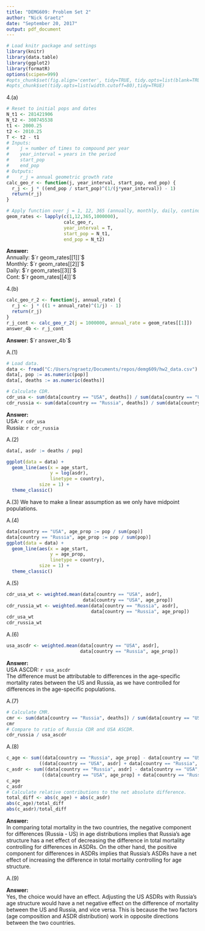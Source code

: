 ```yaml
---
title: "DEMG609: Problem Set 2"
author: "Nick Graetz"
date: "September 20, 2017"
output: pdf_document
---
```

  
```r
# Load knitr package and settings
library(knitr)
library(data.table)
library(ggplot2)
library(formatR)
options(scipen=999)
#opts_chunk$set(fig.align='center', tidy=TRUE, tidy.opts=list(blank=TRUE, width.cutoff=40), warning=FALSE,message=FALSE)
#opts_chunk$set(tidy.opts=list(width.cutoff=80),tidy=TRUE)
```

\large
4.(a) 
\linebreak

\small
```r
# Reset to initial pops and dates
N_t1 <- 281421906
N_t2 <- 308745538
t1 <- 2000.25
t2 <- 2010.25
T <- t2 - t1
# Inputs:
#    j = number of times to compound per year
#    year_interval = years in the period
#    start_pop
#    end_pop
# Outputs:
#    r_j = annual geometric growth rate
calc_geo_r <- function(j, year_interval, start_pop, end_pop) {
  r_j <- j * ((end_pop / start_pop)^(1/(j*year_interval)) - 1)
  return(r_j)
}

# Apply function over j = 1, 12, 365 (annually, monthly, daily, continuously)
geom_rates <- lapply(c(1,12,365,1000000),
                     calc_geo_r,
                     year_interval = T,
                     start_pop = N_t1,
                     end_pop = N_t2)
```
\large

**Answer:**  
Annually: $`r geom_rates[[1]]`$  
Monthly:  $`r geom_rates[[2]]`$  
Daily:    $`r geom_rates[[3]]`$  
Cont:     $`r geom_rates[[4]]`$  

\vspace{12pt}
4.(b) 
\linebreak

\small
```r
calc_geo_r_2 <- function(j, annual_rate) {
  r_j <- j * ((1 + annual_rate)^(1/j) - 1)
  return(r_j)
}
r_j_cont <- calc_geo_r_2(j = 1000000, annual_rate = geom_rates[[1]])
answer_4b <- r_j_cont
```
\large

**Answer:** $`r answer_4b`$ 

\vspace{12pt}
A.(1) 
\linebreak

\small
```r
# Load data.
data <- fread("C:/Users/ngraetz/Documents/repos/demg609/hw2_data.csv")
data[, pop := as.numeric(pop)]
data[, deaths := as.numeric(deaths)]

# Calculate CDR.
cdr_usa <- sum(data[country == "USA", deaths]) / sum(data[country == "USA", pop])
cdr_russia <- sum(data[country == "Russia", deaths]) / sum(data[country == "Russia", pop])
```
\large

**Answer:**  
USA: `r cdr_usa`  
Russia: `r cdr_russia`  

\vspace{12pt}
A.(2) 
\linebreak

\small
```r
data[, asdr := deaths / pop]

ggplot(data = data) +
  geom_line(aes(x = age_start,
                y = log(asdr),
                linetype = country),
            size = 1) +
  theme_classic()
```
\large

\vspace{12pt}
A.(3) 
\linebreak
We have to make a linear assumption as we only have midpoint populations.
\linebreak

\vspace{12pt}
A.(4) 
\linebreak

\small
```r
data[country == "USA", age_prop := pop / sum(pop)]
data[country == "Russia", age_prop := pop / sum(pop)]
ggplot(data = data) +
  geom_line(aes(x = age_start,
                y = age_prop,
                linetype = country),
            size = 1) +
  theme_classic()
```
\large

\vspace{12pt}
A.(5) 
\linebreak

\small
```r
cdr_usa_wt <- weighted.mean(data[country == "USA", asdr],
                            data[country == "USA", age_prop])
cdr_russia_wt <- weighted.mean(data[country == "Russia", asdr],
                               data[country == "Russia", age_prop])
cdr_usa_wt
cdr_russia_wt
```
\large

\vspace{12pt}
A.(6) 
\linebreak

\small
```r
usa_ascdr <- weighted.mean(data[country == "USA", asdr],
                           data[country == "Russia", age_prop])
```
\large

**Answer:**  
USA ASCDR: `r usa_ascdr`  
The difference must be attributable to differences in the age-specific mortality rates between the US and Russia, as we have controlled for differences in the age-specific populations.

\vspace{12pt}
A.(7) 
\linebreak

\small
```r
# Calculate CMR.
cmr <- sum(data[country == "Russia", deaths]) / sum(data[country == "USA", asdr] * data[country == "Russia", pop])
cmr
# Compare to ratio of Russia CDR and USA ASCDR.
cdr_russia / usa_ascdr
```
\large

\vspace{12pt}
A.(8) 
\linebreak

\small
```r
c_age <- sum((data[country == "Russia", age_prop] - data[country == "USA", age_prop]) * 
            ((data[country == "USA", asdr] + data[country == "Russia", asdr]) / 2)) 
c_asdr <- sum((data[country == "Russia", asdr] - data[country == "USA", asdr]) * 
             ((data[country == "USA", age_prop] + data[country == "Russia", age_prop]) / 2)) 
c_age
c_asdr
# Calculate relative contributions to the net absolute difference.
total_diff <- abs(c_age) + abs(c_asdr)
abs(c_age)/total_diff
abs(c_asdr)/total_diff
```
\large

**Answer:**    
In comparing total mortality in the two countries, the negative component for differences (Russia - US) in age distributions implies that Russia's age structure has a net effect of decreasing the difference in total mortality controlling for differences in ASDRs. On the other hand, the positive component for differences in ASDRs implies that Russia's ASDRs have a net effect of increasing the difference in total mortality controlling for age structure.

\vspace{12pt}
A.(9) 
\linebreak

**Answer:**  
Yes, the choice would have an effect. Adjusting the US ASDRs with Russia's age structure would have a net negative effect on the difference of mortality between the US and Russia, and vice versa. This is because the two factors (age composition and ASDR distribution) work in opposite directions between the two countries.
